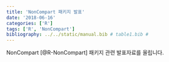 ```yaml
---
title: 'NonCompart 패키지 발표'
date: '2018-06-16'
categories: ['R']
tags: ['R', 'NonCompart']
bibliography: ../../static/manual.bib # table1.bib # 
---
```


NonCompart [@R-NonCompart] 패키지 관련 발표자료를 올립니다.


